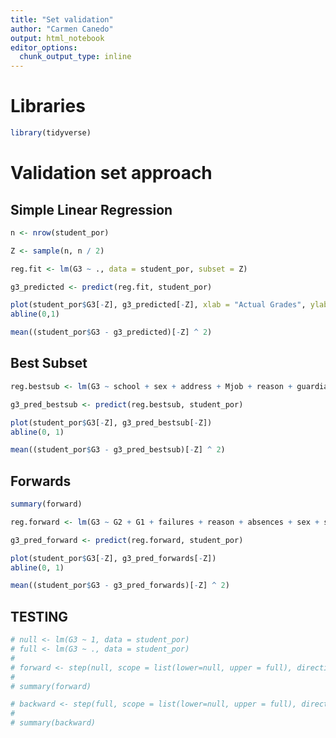 ```yaml
---
title: "Set validation"
author: "Carmen Canedo"
output: html_notebook
editor_options: 
  chunk_output_type: inline
---
```


# Libraries
```r
library(tidyverse)
```

# Validation set approach
## Simple Linear Regression
```r
n <- nrow(student_por)

Z <- sample(n, n / 2)

reg.fit <- lm(G3 ~ ., data = student_por, subset = Z)
```

```r
g3_predicted <- predict(reg.fit, student_por)
```

```r
plot(student_por$G3[-Z], g3_predicted[-Z], xlab = "Actual Grades", ylab = "Predicted Grades", main = "Prediction Accuracy of Full Linear Model")
abline(0,1)
```


```r
mean((student_por$G3 - g3_predicted)[-Z] ^ 2)
```

## Best Subset
```r
reg.bestsub <- lm(G3 ~ school + sex + address + Mjob + reason + guardian + traveltime + failures + schoolsup + higher + Dalc + health + absences + G1 + G2, data = student_por[Z])

g3_pred_bestsub <- predict(reg.bestsub, student_por)
```

```r
plot(student_por$G3[-Z], g3_pred_bestsub[-Z])
abline(0, 1)
```

```r
mean((student_por$G3 - g3_pred_bestsub)[-Z] ^ 2)
```


## Forwards
```r
summary(forward)

reg.forward <- lm(G3 ~ G2 + G1 + failures + reason + absences + sex + school + traveltime + health, data = student_por, subset = Z)

g3_pred_forward <- predict(reg.forward, student_por)
```

```r
plot(student_por$G3[-Z], g3_pred_forwards[-Z])
abline(0, 1)
```

```r
mean((student_por$G3 - g3_pred_forwards)[-Z] ^ 2)
```


## TESTING
```r
# null <- lm(G3 ~ 1, data = student_por)
# full <- lm(G3 ~ ., data = student_por)
# 
# forward <- step(null, scope = list(lower=null, upper = full), direction = "forward")
# 
# summary(forward)
```

```r
# backward <- step(full, scope = list(lower=null, upper = full), direction = "backward")
# 
# summary(backward)
```